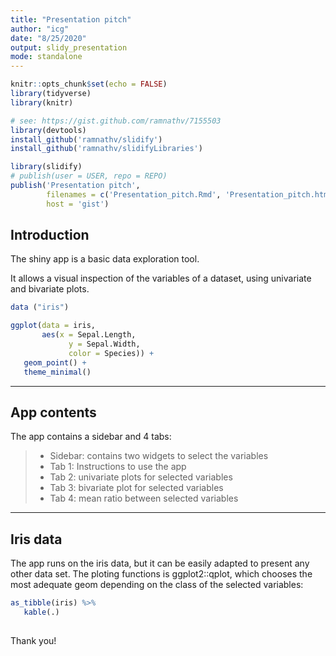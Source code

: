 ```yaml
---
title: "Presentation pitch"
author: "icg"
date: "8/25/2020"
output: slidy_presentation
mode: standalone
---
```


```r
knitr::opts_chunk$set(echo = FALSE)
library(tidyverse)
library(knitr)
```


```r
# see: https://gist.github.com/ramnathv/7155503
library(devtools)
install_github('ramnathv/slidify')
install_github('ramnathv/slidifyLibraries')

library(slidify)
# publish(user = USER, repo = REPO) 
publish('Presentation pitch', 
        filenames = c('Presentation_pitch.Rmd', 'Presentation_pitch.html'), 
        host = 'gist')
```

## Introduction

The shiny app is a basic data exploration tool. 

It allows a visual inspection of the variables of a dataset, using univariate and bivariate plots. 

```r
data ("iris")

ggplot(data = iris, 
       aes(x = Sepal.Length, 
             y = Sepal.Width, 
             color = Species)) + 
   geom_point() +
   theme_minimal()

```


---
 
## App contents
 
The app contains a sidebar and 4 tabs:

> - Sidebar: contains two widgets to select the variables
> - Tab 1: Instructions to use the app
> - Tab 2: univariate plots for selected variables
> - Tab 3: bivariate plot for selected variables
> - Tab 4: mean ratio between selected variables

--- 

## Iris data

The app runs on the iris data, but it can be easily adapted to present any other data set. The ploting functions is ggplot2::qplot, which chooses the most adequate geom depending on the class of the selected variables: 

```r
as_tibble(iris) %>% 
   kable(.)
```

##  

Thank you!
